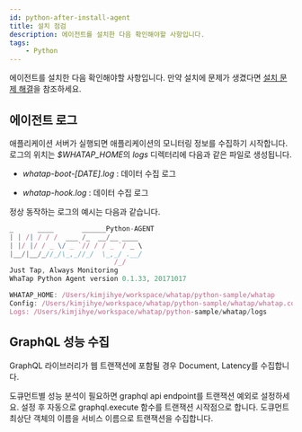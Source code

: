 ```yaml
---
id: python-after-install-agent
title: 설치 점검
description: 에이전트를 설치한 다음 확인해야할 사항입니다.
tags: 
    - Python
---
```


에이전트를 설치한 다음 확인해야할 사항입니다. 만약 설치에 문제가 생겼다면 [설치 문제 해결](python-agent-troubleshooting)을 참조하세요.

## 에이전트 로그

애플리케이션 서버가 실행되면 애플리케이션의 모니터링 정보를 수집하기 시작합니다. 로그의 위치는 *$WHATAP_HOME*의 *logs* 디렉터리에 다음과 같은 파일로 생성됩니다.

* *whatap-boot-[DATE].log* : 데이터 수집 로그

* *whatap-hook.log* : 데이터 수집 로그

정상 동작하는 로그의 예시는 다음과 같습니다. 

```javascript title=SH
_      ____       ______Python-AGENT
| | /| / / /  ___ /_  __/__ ____
| |/ |/ / _ \/ _ `// / / _ `/ _ \
|__/|__/_//_/\_,_//_/  \_,_/ .__/
                          /_/
Just Tap, Always Monitoring
WhaTap Python Agent version 0.1.33, 20171017

WHATAP_HOME: /Users/kimjihye/workspace/whatap/python-sample/whatap
Config: /Users/kimjihye/workspace/whatap/python-sample/whatap/whatap.conf
Logs: /Users/kimjihye/workspace/whatap/python-sample/whatap/logs
```

## GraphQL 성능 수집

GraphQL 라이브러리가 웹 트랜잭션에 포함될 경우 Document, Latency를 수집합니다.

도큐먼트별 성능 분석이 필요하면 graphql api endpoint를 트랜잭션 예외로 설정하세요. 설정 후 자동으로 graphql.execute 함수를 트랜잭션 시작점으로 합니다. 도큐먼트 최상단 객체의 이름을 서비스 이름으로 트랜잭션을 수집합니다.

